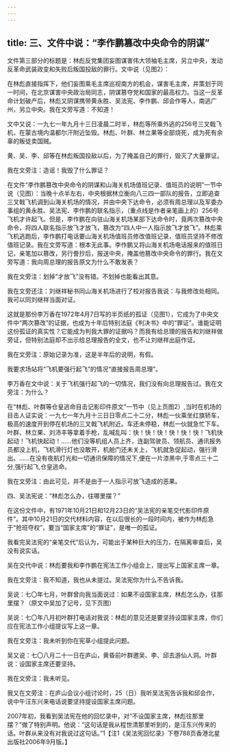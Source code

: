 ```yaml
---
---
---
```

title: 三、文件中说：“李作鹏篡改中央命令的阴谋”
---




文件第三部分的标题是：林彪反党集团妄图谋害伟大领袖毛主席，另立中央，发动反革命武装政变和失败后叛国投敌的罪行。文中说（见图2）：

在林彪直接指挥下，他们妄图乘毛主席巡视南方的机会，谋害毛主席，并策划于同一时间，在北京谋害中央政治局同志，阴谋篡夺党和国家的最高权力。当这一反革命计划破产后，林彪又阴谋携带黄永胜、吴法宪、李作鹏、邱会作等人，南逃广州，另立中央。我在文旁写道：不知道！

文中又说：一九七一年九月十三日凌晨二时半，林彪等所乘外逃的256号三叉戟飞机，在蒙古境内温都尔汗附近坠毁。林彪、叶群、林立果等全部烧死，成为死有余辜的叛徒卖国贼。

黄、吴、李、邱等在林彪叛国投敌以后，为了掩盖自己的罪行，毁灭了大量罪证。

我在文旁注：造谣！我毁了什么罪证？

在文件“李作鹏篡改中央命令的阴谋和山海关机场值班记录、值班员的说明”一节中说（见图）：当晚十点半左右，中央根据林立衡向八三四一部队的报告，立即追查三叉戟飞机调到山海关机场的情况，并由中央下达命令，必须有周总理以及军委办事组的黄永胜、吴法宪、李作鹏的联名指示，（重点线是作者亲笔画上的）256号飞机才许起飞。但是，李作鹏在向驻山海关机场某部下达命令时，竟两次篡改中央命令，将四人联名指示放飞才放飞，篡改为“四人中一人指示放飞才放飞”。林彪乘飞机逃跑后，李作鹏打电话要山海关机场值班员修改值班记录，值班员坚持不修改值班记录。我在文旁写道：根本无此事。李作鹏又将山海关机场电话报来的值班日记，亲笔加以篡改，另行誊抄后，报送中央，掩盖他篡改中央命令的罪行。我在文旁写道：我向周总理的报告原文为什么不敢发表？

我在文旁注：划掉“才放飞”没有错。不划掉也能看出其意。

我在文旁还注：刘继祥秘书同山海关机场进行了校对报告我说：与我修改处相同。我可以同刘继祥当面对证。

这就是那份李万香在1972年4月7日写的半页纸的孤证（见图1），它成为了中央文件中“两次篡改”的证据，也成为十年后特别法庭《判决书》中的“罪证”。谁能证明这份孤证的真实性？它能成为判我大罪的证据吗？而我有给总理的报告和刘继祥做旁证，但特别法庭却不出示给总理报告的全文，也不让刘继祥出庭作证。

我在文旁注：原始记录为准，这是半年后的说明，有假。

我要求场站将“飞机要强行起飞”的情况“直接报告周总理”。

李万香在文中说：关于飞机强行起飞的一切情况，我们没有向总理报告过。我在文旁注：为什么？

在“林彪、叶群等仓皇逃命目击记影印件原文”一节中（见上页图2）,当时在机场的目击人证实说：一九七一年九月十三日日零点二十二分，林彪一伙乘坐红旗轿车，极高的速度开到停在机场的三叉戟飞机附近。车还未停稳，林彪一伙就急忙下车。叶群、林立果、刘沛丰等拿着手枪，乱喊乱叫：快！快！快！快！快！快！飞机快起动！飞机快起动！……他们没等机组人员上齐，连副驾驶员、领航员、通讯报务员都没上机，飞机滑行灯也没敢开，机舱门还未关上，飞机就急促起动，强行滑出。……在没有夜航灯光和一切通讯保障的情况下,便在一片漆黑中,于零点三十二分,强行起飞,仓皇逃命。

我在文旁注：由此可见，并不是由于一人指示可放飞造成的恶果。

四、吴法宪说：“林彪怎么办，往哪里摆？”

在这份文件中，有1971年10月21日和12月23日的“吴法宪的亲笔交代影印件原件”。其中10月21日的交代材料内容，在以后很长的一段时间内，被作为林彪急于“抢班夺权”，要当“国家主席”的“罪证”，是唯一的孤证。

我看完吴法宪的“亲笔交代”后认为，可能出于某种巨大的压力，在隔离审查后，吴没有说实话。

吴在交代中说：林彪要我和李作鹏在宪法工作小组会上，提出写上国家主席一章。

我在文旁注：我不知道，我也从未提过。吴法宪你为什么不告诉我。

吴说：七〇年七月，叶群曾向我当面说过：如果不设国家主席，林彪怎么办，往那里摆？（原文中吴加了记号，见下页图）

吴说：七〇年八月初叶群打电话对我说：林彪的意见还是要坚持设国家主席，你们应在宪法工作小组提议写上这一章。

我在文旁注：我未听到你在宪草小组提此问题。

吴又说：七〇八月二十一日在庐山，黄昏前叶群邀吴、李、邱去游仙人洞。叶群说：设国家主席还要坚持。

我在文旁注：我未听见。

我又在文旁注：在庐山会议小组讨论时，25（日）我听吴法宪告诉我和邱会作，说中午汪东兴来电话说要坚持提设国家主席问题。

2007年初，我看到吴法宪在他的回忆录中，对“不设国家主席，林彪往那里摆？”做了特别声明。他说：“这句话是我从程世清那里听到的，是汪东兴传来的话。叶群从来没有对我说过这句话。”1【注1《吴法宪回忆录》下卷788页香港北星出版社2006年9月版。】